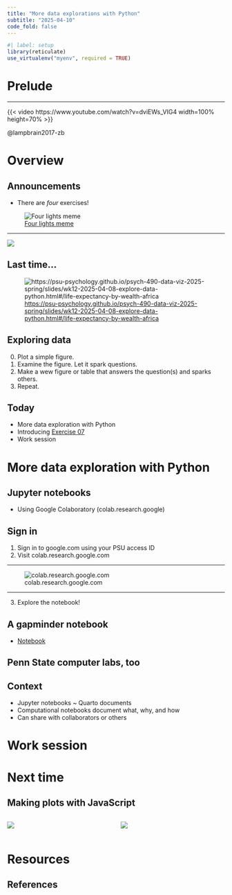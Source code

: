 ```yaml
---
title: "More data explorations with Python"
subtitle: "2025-04-10"
code_fold: false
---
```


```r
#| label: setup
library(reticulate)
use_virtualenv("myenv", required = TRUE)
```

# Prelude

---

{{< video https://www.youtube.com/watch?v=dviEWs_VIG4 width=100% height=70% >}}

@lampbrain2017-zb

# Overview

## Announcements

- There are *four* exercises! 

![[Four lights meme](https://www.reddit.com/r/startrek/comments/9hzrqp/there_are_four_lights_what_is_the_meaning/)](https://substackcdn.com/image/fetch/w_1456,c_limit,f_webp,q_auto:good,fl_progressive:steep/https%3A%2F%2Fbucketeer-e05bbc84-baa3-437e-9518-adb32be77984.s3.amazonaws.com%2Fpublic%2Fimages%2F82e33030-2950-47c2-beb2-ac7acae5ef06_245x193.gif)

---

![](../include/img/Retractions_FB_1200x630_25-072.jpg)

## Last time...

![<https://psu-psychology.github.io/psych-490-data-viz-2025-spring/slides/wk12-2025-04-08-explore-data-python.html#/life-expectancy-by-wealth-africa>](../include/img/gapminder-lifeExp-wealth.png)

## Exploring data

0. Plot a simple figure.
1. Examine the figure. Let it spark questions.
2. Make a wew figure or table that answers the question(s) and sparks others.
3. Repeat.

## Today

- More data exploration with Python
- Introducing [Exercise 07](../exercises/ex07-figs-w-python.qmd)
- Work session

# More data exploration with Python

## Jupyter notebooks

- Using Google Colaboratory (colab.research.google)

## Sign in

1. Sign in to google.com using your PSU access ID
2. Visit colab.research.google.com

---

![colab.research.google.com](../include/img/colab.research.google.com.png)

---

3. Explore the notebook!

## A gapminder notebook

- [Notebook](https://colab.research.google.com/drive/13WO5Va62sjnsKjVaqazMMTUe3z-H5oMu?usp=sharing)

## Penn State computer labs, too

## Context

- Jupyter notebooks ~ Quarto documents
- Computational notebooks document what, why, and how
- Can share with collaborators or others

# Work session

# Next time

## Making plots with JavaScript

:::: {.columns}
::: {.column width=50%}
![](../include/img/d3.png)
:::
::: {.column width=50%}
![](../include/img/observable.png)
:::
::::

# Resources

## References
